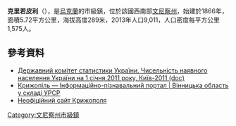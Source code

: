 {{No footnotes|time=2015-09-16T12:59:23+00:00}}
{{coord|48|23|3|N|28|51|45|E|scale:30000|display=inline,title}}

'''克里若皮利'''（{{lang-uk|Крижопіль}}），是[[烏克蘭|烏克蘭]]的市級鎮，位於該國西南部[[文尼察州|文尼察州]]，始建於1866年，面積5.72平方公里，海拔高度289米，2013年人口9,011，人口密度每平方公里1,575人。

==參考資料==
*[https://web.archive.org/web/20121010205321/http://stat6.stat.lviv.ua/PXWEB2007/ukr/publ/2011/chnas.zip Державний комітет статистики України. Чисельність наявного населення України на 1 січня 2011 року, Київ-2011 (doc)]
* [http://imsu-vinnycja.com/mista-i-sela-vinnyckoi-oblasti/kryzhopilskyj-rajon/krizhopl.html Крижопіль — Інформаційно-пізнавальний портал | Вінницька область у складі УРСР] {{Wayback|url=http://imsu-vinnycja.com/mista-i-sela-vinnyckoi-oblasti/kryzhopilskyj-rajon/krizhopl.html |date=20200219063449 }}
* [http://krizhopil.at.ua/ Неофіційний сайт Крижополя] {{Wayback|url=http://krizhopil.at.ua/ |date=20220406233606 }}

{{DEFAULTSORT:Крижопіль}}
[[Category:文尼察州市級鎮|Category:文尼察州市級鎮]]


{{Vinnytsia-geo-stub}}